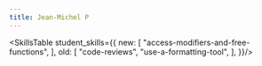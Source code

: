 ---
title: Jean-Michel P
---

<SkillsTable student_skills={{
    new: [
        "access-modifiers-and-free-functions",
    ],
    old: [
        "code-reviews",
        "use-a-formatting-tool",
    ],
}}/>